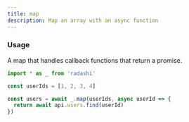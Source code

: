 ```yaml
---
title: map
description: Map an array with an async function
---
```


### Usage

A map that handles callback functions that return a promise.

```ts
import * as _ from 'radashi'

const userIds = [1, 2, 3, 4]

const users = await _.map(userIds, async userId => {
  return await api.users.find(userId)
})
```
